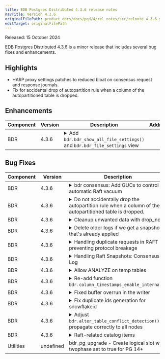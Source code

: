 ```yaml
---
title: EDB Postgres Distributed 4.3.6 release notes
navTitle: Version 4.3.6
originalFilePath: product_docs/docs/pgd/4/rel_notes/src/relnote_4.3.6.yml
editTarget: originalFilePath
---
```


Released: 15 October 2024

EDB Postgres Distributed 4.3.6 is a minor release that includes several bug fixes and enhancements.

## Highlights

- HARP proxy settings patches to reduced bloat on consensus request and response journals.
- Fix for accidental drop of autopartition rule when a column of the autopartitioned table is dropped.

## Enhancements

<table class="table w-100"><thead><tr><th>Component</th><th>Version</th><th>Description</th><th width="10%">Addresses</th></tr></thead><tbody>
<tr><td>BDR</td><td>4.3.6</td><td><details><summary>Add <code>bdr.bdr_show_all_file_settings()</code> and <code>bdr.bdr_file_settings</code> view</summary><hr/><p>Fix: Correct privileges for bdr_superuser.
Creating wrapper SECURITY DEFINER functions in the bdr schema
and granting access to bdr_superuser to use those:</p>
<ul>
<li><code>bdr.bdr_show_all_file_settings</code></li>
<li><code>bdr.bdr_file_settings</code></li>
</ul>
</details></td><td></td></tr>
</tbody></table>


## Bug Fixes

<table class="table w-100"><thead><tr><th>Component</th><th>Version</th><th>Description</th><th width="10%">Addresses</th></tr></thead><tbody>
<tr><td>BDR</td><td>4.3.6</td><td><details><summary>bdr consensus: Add GUCs to control automatic Raft vacuum</summary><hr/><p>Aggressive HARP proxy settings may face issues due to
increased bloat on consensus request and response journals.
This patch adds GUCs to control frequency of automatic vacuum on said
catalogs. The <code>bdr.raft_vacuum_interval</code> GUC controls how frequently the
tables are checked for VACUUM and ANALYZE. The Autovacuum GUCs and table
reloptions are used to determine whether VACUUM/ANALYZE is needed or
not.
The <code>bdr.raft_vacuum_full_interval</code> triggers VACUUM FULL on the tables.
The user can disable VACUUM FULL if normal VACUUM is sufficient to keep
the bloat in control.</p>
</details></td><td>40412</td></tr>
<tr><td>BDR</td><td>4.3.6</td><td><details><summary>Do not accidentally drop the autopartition rule when a column of the autopartitioned table is dropped.</summary><hr/><p>When ALTER TABLE .. DROP COLUMN is used, the object_access_hook is fired with <code>classId</code> set to RelationRelationId, but the <code>subId</code> is set to the attribute number to differentiate it from the DROP TABLE command. Therefore, we need to check the subId field to make sure that we are not performing actions that should only be triggered when a table is dropped.</p>
</details></td><td>40258</td></tr>
<tr><td>BDR</td><td>4.3.6</td><td><details><summary>Cleanup unwanted data with drop_node</summary><hr/><p>When we drop the local node we cleanup all the catalog tables internally.</p>
</details></td><td></td></tr>
<tr><td>BDR</td><td>4.3.6</td><td><details><summary>Delete older logs if we get a snapshot that's already applied</summary><hr/><p>The follower doesn't need the older logs once a snapshot is applied. If
we keep those around, the duplicate request id issue may keep happening.
So clear the logs a bit more aggressively once we know they are not
needed.</p>
</details></td><td></td></tr>
<tr><td>BDR</td><td>4.3.6</td><td><details><summary>Handling duplicate requests in RAFT preventing protocol breakage</summary><hr/><p>When processing RAFT entries, it's crucial to handle duplicate requests properly to prevent Raft protocol issues. Duplicate requests can occur when a client retries a request that has already been accepted and applied by the Raft leader. The problem arose when the leader failed to detect the duplicate request due to historical evidence being pruned.</p>
</details></td><td>37725</td></tr>
<tr><td>BDR</td><td>4.3.6</td><td><details><summary>Handling Raft Snapshots: Consensus Log</summary><hr/><p>When installing or importing a Raft snapshot, discard the consensus log unless it contains an entry matching the snapshot's last included entry and term.</p>
</details></td><td>37725</td></tr>
<tr><td>BDR</td><td>4.3.6</td><td><details><summary>Allow ANALYZE on temp tables</summary><hr/><p>The ANALYZE statement is already not replicated. We dont need to filter
if it's analyzing temp tables or not, we allow the user to analyze anything.</p>
</details></td><td>38826</td></tr>
<tr><td>BDR</td><td>4.3.6</td><td><details><summary>Re-add function <code>bdr.column_timestamps_enable_internal()</code></summary><hr/><p>This function was removed as the code can be merged with
<code>bdr.column_timestamps_disable()</code>. However, although that function is
deprecated, in a mixed-version cluster it could theoretically be called on an
older node, resulting in <code>bdr.column_timestamps_enable_internal()</code> being
replicated and causing an error on the nodes where it is no longer present.</p>
</details></td><td></td></tr>
<tr><td>BDR</td><td>4.3.6</td><td><details><summary>Fixed buffer overrun in the writer</summary><hr/><p>Include an extra zero byte at the end of a column value allocation in shared memory queue insert/update/delete messages.</p>
</details></td><td>98966</td></tr>
<tr><td>BDR</td><td>4.3.6</td><td><details><summary>Fix duplicate ids generation for snowflakeid</summary><hr/><p>Disallow multiple backends which concurrently increment the sequences
to simultaneously initialize the sequence for same millisecond timestamp value,
resulting in duplicate ids both with local seq id component as 0.</p>
</details></td><td></td></tr>
<tr><td>BDR</td><td>4.3.6</td><td><details><summary>Adjust <code>bdr.alter_table_conflict_detection()</code> to propagate correctly to all nodes</summary><hr/><p>Ensure that the propagation of <code>bdr.alter_table_conflict_detection()</code> (as well as the related, deprecated <code>bdr.column_timestamps_(en|dis)able()</code> functions) is carried out correctly to all logical standbys. Previously, this propagation did not occur if the logical standby was not directly attached to the node on which the functions were executed.</p>
</details></td><td>40258</td></tr>
<tr><td>BDR</td><td>4.3.6</td><td><details><summary>Raft-related catalog items</summary><hr/><p>This adds compatibility objects for:</p>
<ul>
<li><code>bdr.raft_instances</code></li>
<li><code>bdr.get_raft_status(node_group_name text)</code></li>
</ul>
<p>These additions ensure that Raft status queries operate correctly
in clusters running multiple major versions.</p>
</details></td><td></td></tr>
<tr><td>Utilities</td><td>undefined</td><td>bdr_pg_upgrade - Create logical slot with twophase set to true for PG 14+</td><td></td></tr>
</tbody></table>


